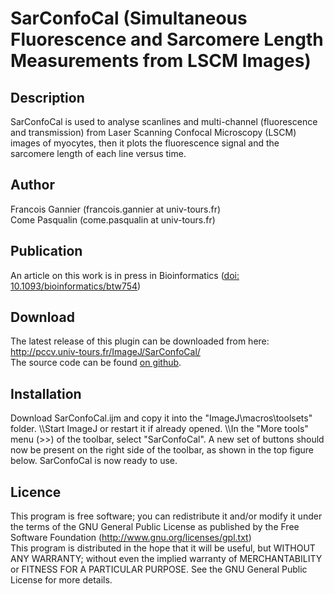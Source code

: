 = SarConfoCal (Simultaneous Fluorescence and Sarcomere Length Measurements from LSCM Images) =

== Description ==
SarConfoCal is used to analyse scanlines and multi-channel (fluorescence and transmission) from Laser Scanning Confocal Microscopy (LSCM) images of myocytes, then it plots the fluorescence signal and the sarcomere length of each line versus time.

{{http://pccv.univ-tours.fr/ImageJ/SarConfoCal/img/FFT_spectrum.PNG?800x400}}

== Author ==
Francois Gannier (francois.gannier at univ-tours.fr)<br />Come Pasqualin (come.pasqualin at univ-tours.fr)

== Publication ==
An article on this work is in press in Bioinformatics ([[http://dx.doi.org/10.1093/bioinformatics/btw754|doi: 10.1093/bioinformatics/btw754]])

== Download ==
The latest release of this plugin can be downloaded from here: [[http://pccv.univ-tours.fr/ImageJ/SarConfoCal/]]
<br />The source code can be found [[https://github.com/PCCV/SarConfoCal | on github]].

== Installation ==
Download SarConfoCal.ijm and copy it into the "ImageJ\macros\toolsets" folder.
\\Start ImageJ or restart it if already opened.
\\In the "More tools" menu (>>) of the toolbar, select "SarConfoCal". A new set of buttons should now be present on the right side of the toolbar, as shown in the top figure below. SarConfoCal is now ready to use.

== Licence ==
This program is free software; you can redistribute it and/or modify it under the terms of the GNU General Public License as published by the Free Software Foundation ([[http://www.gnu.org/licenses/gpl.txt]])<br />
This program is distributed in the hope that it will be useful, but WITHOUT ANY WARRANTY; without even the implied warranty of MERCHANTABILITY or FITNESS FOR A PARTICULAR PURPOSE. See the GNU General Public License for more details. 
